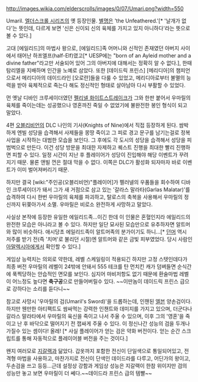 http://images.wikia.com/elderscrolls/images/0/07/Umari.png?width=550

Umaril. 
[[엘더스크롤 시리즈]]의 옛 등장인물. [[별명]]은 'the Unfeathered.'[* '날개가 없다'는 뜻인데, 다르게 보면 '신은 신이되 신의 육체를 가지고 있지 아니하다'라는 뜻으로 볼 수 있다.]

고대 [에일리드]의 마법사 왕으로, [에일리드]족 어머니와 신적인 존재였던 아버지 사이에서 태어난 하프엘프(half-Elf)였고[* UESP에는 "born of an Ayleid mother and a divine father"라고만 서술되어 있어 그의 아버지에 대해서는 정확히 알 수 없다.], 한때 탐리엘을 지배하며 인간을 노예로 삼았다. 또한 [데이드릭 프린스] [메리디아]의 챔피언으로서 메리디아의 데이드라인 [오로란]들을 다룰 수 있었고, 메리디아로부터 불멸의 능력을 받아 육체적으로 죽는다 해도 정신적인 형태로 살아남아 다시 부활할 수 있었다.

먼 옛날 디바인 크루세이더였던 [[펠리넬 화이트스트레이크]]가 그와 한판 붙어서 우마릴의 육체를 죽이는데는 성공했으나 영혼까진 죽일 수 없었기에 불완전한 봉인 형식이 되고 말았다.

4편 [[오블리비언]]의 DLC 나인의 기사(Knights of Nine)에서 직접 등장하게 된다. 쌈박하게 엔빌 성당을 습격해서 사제들을 몽땅 죽이고 그 피로 경고 문구를 남기는걸로 정복 사업을 시작하는 대범한 모습을 보인다. 그 후에도 각 도시의 성당을 습격해서 성당을 피범벅으로 만든다. 이건 성당 방문을 최대한 자제하고 퀘스트 진행을 최대한 빨리 진행하면 피할 수 있다. 일정 시간이 지난 후 플레이어가 성당이 진입해야 해당 이벤트가 꾸려지기 때문. 물론 앤빌 껀은 절대 막을 수 없다. 이쪽은 DLC가 활성화 되자마자 바로 이벤트가 이미 벌어져버리기 때문.

하지만 결국 [wiki:"주인공(오블리비언)"플레이어]가 펠러넬의 우품들을 회수하여 디바인 크루세이더가 돼서 그가 새 거점으로 삼고 있는 '갈라스 말라타(Garlas Malatar)'를 습격하여 다시 한번 우마릴의 육체를 파괴하고, 탈로스의 축복을 사용해서 우마릴의 정신까지 뒤쫒아가서 소멸. 우마릴은 비로소 완전하게 사망하고 말았다.

사실상 본작에 등장한 유일한 에일리드족...이긴 한데 이 인물은 혼혈인지라 에일리드의 완전한 모습은 아니라고 볼 수 있다. 하지만 일단 묘사된 모습만으로 유추하자면 알트머와 많이 비슷하다. 애시당초 에일리드족이 알트머족의 분가이기도 하니...[* [[던머]] 역시 저주를 받기 전(즉 '치머'로 불리던 시절)엔 알트머와 같은 금빛 피부였었다. 당시 사람인 [[아말렉시아]]에게서 확인할 수 있다.]

게임상 능력치는 의외로 약한데, 레벨 스케일링이 적용되긴 하지만 고정 스텟인데다가 최종 버전 우마릴의 레벨이 24밖에 안돼서 555 테크를 탄 먼치킨 캐가 덤벼들면 순식간에 푹찍당하는 안습적인 면모를 보인다. 심지어 마비저항도 없기 때문에 환술마법 레벨이 어느정도 높다면 '''축구공'''으로 만들어버릴수 있다. ~~이딴놈이 데이드릭 프린스 급으로 강하다는 소리를 듣다니~~

참고로 사망시 '우마릴의 검(Umaril's Sword)'을 드롭하는데, 인챈된 [[엘븐]] 양손검이다. 하지만 웬만한 아티팩트도 쌈싸먹는 강력한 인챈트와 데미지를 가지고 있으며, 더군다나 갈라스 말라타에서 우마릴의 육신을 죽이고 나서 주울 수 있으며, 이후 그의 '영혼'을 죽이고 난 후 바닥으로 떨어지기 전 잽싸게 주울 수 있다. 이 정신나간 성능의 검을 두개나 가질수 있는 셈이다! 올레! [* 사실 플레이어가 얻는 검은 약화 버전이다. 얻는 순간 스크립트를 통해 자동적으로 플레이어블 버전을 주는 것이다.]

왠지 여러모로 [[지갈랙]]과 닮았다. 갑옷까지 포함한 전신이 단일색으로 통일되어있고, 전격형 마법을 사용하고, 마찬가지로 전신이 단색인 데이드라를 다루고, 어딘가의 왕이고, 두손검을 쓰고 등등...근데 설정상 강함과 게임상 성능은 지갈랙이 한참 위이지만 검의 성능만 놓고 보면 우마릴이 더 쎄다.~~데이드라 프린스 급의 템빨~~
